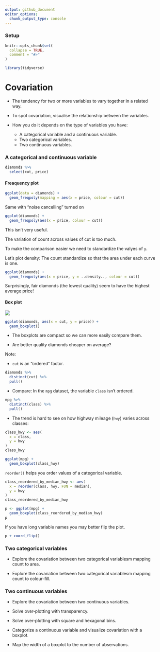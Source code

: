 ```yaml
---
output: github_document
editor_options: 
  chunk_output_type: console
---
```


### Setup

```r
knitr::opts_chunk$set(
  collapse = TRUE,
  comment = "#>"
)
```

```r
library(tidyverse)
```

# Covariation

* The tendency for two or more variables to vary together in a related way.

* To spot covariation, visualise the relationship between the variables. 

* How you do it depends on the type of variables you have:

    * A categorical variable and a continuous variable.
    * Two categorical variables.
    * Two continuous variables.

### A categorical and continuous variable

```r
diamonds %>% 
  select(cut, price)
```

#### Freaquency plot

```r
ggplot(data = diamonds) + 
  geom_freqpoly(mapping = aes(x = price, colour = cut))
```

Same with "noise cancelling" turned on

```r
ggplot(diamonds) + 
  geom_freqpoly(aes(x = price, colour = cut))
```

This isn't very useful.

The variation of count across values of cut is too much. 

To make the comparison easier we need to standardize the valyes of `y`.

Let's plot density: The count standardize so that the area under each curve is
one.

```r
ggplot(diamonds) + 
  geom_freqpoly(aes(x = price, y = ..density.., colour = cut))
```

Surprisingly, fair diamonds (the lowest quality) seem to have the highest average price!

#### Box plot

![](eda-boxplot.png)

```r
ggplot(diamonds, aes(x = cut, y = price)) +
  geom_boxplot()
```

* The boxplots are compact so we can more easily compare them.

* Are better quality diamonds cheaper on average?

Note:

* `cut` is an "ordered" factor.

```r
diamonds %>% 
  distinct(cut) %>% 
  pull()
```

* Compare: In the `mpg` dataset, the variable `class` isn't ordered.

```r
mpg %>% 
  distinct(class) %>% 
  pull()
```

* The trend is hard to see on how highway mileage (`hwy`) varies across classes:

```r
class_hwy <- aes(
  x = class,
  y = hwy
)
class_hwy
```

```r
ggplot(mpg) +
  geom_boxplot(class_hwy)
```

`reorder()` helps you order values of a categorical variable.

```r
class_reordered_by_median_hwy <- aes(
  x = reorder(class, hwy, FUN = median),
  y = hwy
)
class_reordered_by_median_hwy
```

```r
p <- ggplot(mpg) +
  geom_boxplot(class_reordered_by_median_hwy)
p
```

If you have long variable names you may better flip the plot.

```r
p + coord_flip()
```


### Two categorical variables

* Explore the covariation between two categorical variablesm mapping count to area.



* Explore the covariation between two categorical variablesm mapping count to colour-fill.



### Two continuous variables

* Explore the covariation between two continuous variables.



* Solve over-plotting with transparency.



* Solve over-plotting with square and hexagonal bins.



* Categorize a continuous variable and visualize covariation with a boxplot.



* Map the width of a boxplot to the number of ubservations.
